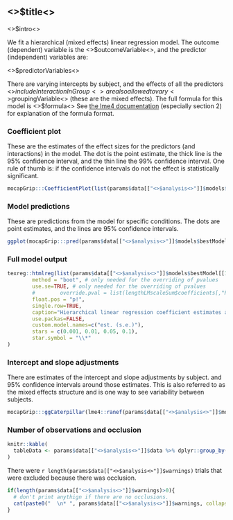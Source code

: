 

## <>$title<>

<>$intro<>

We fit a hierarchical (mixed effects) linear regression model. The outcome (dependent) variable is the <>$outcomeVariable<>, and the predictor (independent) variables are:

<>$predictorVariables<>

There are varying intercepts by subject, and the effects of all the predictors <>$includeInteractionInGroup<> are also allowed to vary <>$groupingVariable<> (these are the mixed effects). The full formula for this model is <>$formula<> See [the lme4 documentation](https://cran.r-project.org/web/packages/lme4/vignettes/lmer.pdf) (especially section 2) for explanation of the formula format.

### Coefficient plot

These are the estimates of the effect sizes for the predictors (and interactions) in the model. The dot is the point estimate, the thick line is the 95% confidence interval, and the thin line the 99% confidence interval. One rule of thumb is: if the confidence intervals do not the effect is statistically significant.

```r
mocapGrip:::CoefficientPlot(list(params$data[["<>$analysis<>"]]$models$bestModel[[1]]$modelObject))
```

### Model predictions

These are predictions from the model for specific conditions. The dots are point estimates, and the lines are 95% confidence intervals.

```r
ggplot(mocapGrip:::pred(params$data[["<>$analysis<>"]]$models$bestModel[[1]]$modelObject)) + aes(x=stickcmScaled+8, y=<>$plotOutcome<>, ymin=plo, ymax=phi, group=fins, color=fins) + geom_pointrange(position = position_dodge(width=0.5)) + labs(title = "Model predictions for maximum grip", x="stick size (in cm)", y="<>$outcomeVariable<>")
```

### Full model output

```r
texreg::htmlreg(list(params$data[["<>$analysis<>"]]$models$bestModel[[1]]$modelObject),
        method = "boot", # only needed for the overriding of pvalues
        use.se=TRUE, # only needed for the overriding of pvalues
        #        override.pval = list(lengthLMscaleSum$coefficients[,"Pr(>|t|)"]),
        float.pos = "p!",
        single.row=TRUE,
        caption="Hierarchical linear regression coefficient estimates and standard errors.",
        use.packas=FALSE,
        custom.model.names=c("est. (s.e.)"),
        stars = c(0.001, 0.01, 0.05, 0.1),
        star.symbol = "\\*"
)
```

### Intercept and slope adjustments

There are estimates of the intercept and slope adjustments by subject. and 95% confidence intervals around those estimates. This is also referred to as the mixed effects structure and is one way to see variability between subjects.

```r
mocapGrip:::ggCaterpillar(lme4::ranef(params$data[["<>$analysis<>"]]$models$bestModel[[1]]$modelObject, condVar = TRUE))
```

### Number of observations and occlusion

```r
knitr::kable(
  tableData <- params$data[["<>$analysis<>"]]$data %>% dplyr::group_by(stick, fins) %>% dplyr::summarize(n=n(), subjs=length(unique(obsisSubj)), meanPerSubj=n/subjs)
)
```

There were `r length(params$data[["<>$analysis<>"]]$warnings)` trials that were excluded because there was occlusion.

```r
if(length(params$data[["<>$analysis<>"]]$warnings)>0){
  # don't print anythign if there are no occlusions.
  cat(paste0("  \n* ", params$data[["<>$analysis<>"]]$warnings, collapse = ""))
}
```
